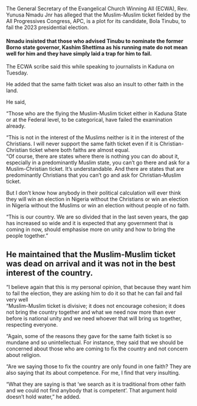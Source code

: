The General Secretary of the Evangelical Church Winning All (ECWA), Rev. Yunusa Nmadu Jnr has alleged that the Muslim-Muslim ticket fielded by the All Progressives Congress, APC, is a plot for its candidate, Bola Tinubu, to fail the 2023 presidential election.

#### Nmadu insisted that those who advised Tinubu to nominate the former Borno state governor, Kashim Shettima as his running mate do not mean well for him and they have simply laid a trap for him to fail.  
The ECWA scribe said this while speaking to journalists in Kaduna on Tuesday.

He added that the same faith ticket was also an insult to other faith in the land.

He said,

“Those who are the flying the Muslim-Muslim ticket either in Kaduna State or at the Federal level, to be categorical, have failed the examination already.  
  
“This is not in the interest of the Muslims neither is it in the interest of the Christians. I will never support the same faith ticket even if it is Christian-Christian ticket where both faiths are almost equal.  
“Of course, there are states where there is nothing you can do about it, especially in a predominantly Muslim state, you can’t go there and ask for a Muslim-Christian ticket. It’s understandable. And there are states that are predominantly Christians that you can’t go and ask for Christian-Muslim ticket.

But I don’t know how anybody in their political calculation will ever think they will win an election in Nigeria without the Christians or win an election in Nigeria without the Muslims or win an election without people of no faith.

“This is our country. We are so divided that in the last seven years, the gap has increased so wide and it is expected that any government that is coming in now, should emphasise more on unity and how to bring the people together.”

## He maintained that the Muslim-Muslim ticket was dead on arrival and it was not in the best interest of the country.

“I believe again that this is my personal opinion, that because they want him to fail the election, they are asking him to do it so that he can fail and fail very well  
“Muslim-Muslim ticket is divisive; it does not encourage cohesion; it does not bring the country together and what we need now more than ever before is national unity and we need whoever that will bring us together, respecting everyone.

“Again, some of the reasons they gave for the same faith ticket is so mundane and so unintellectual. For instance, they said that we should be concerned about those who are coming to fix the country and not concern about religion.

“Are we saying those to fix the country are only found in one faith? They are also saying that its about competence. For me, I find that very insulting.



“What they are saying is that ‘we search as it is traditional from other faith and we could not find anybody that is competent’. That argument hold doesn’t hold water,” he added.
